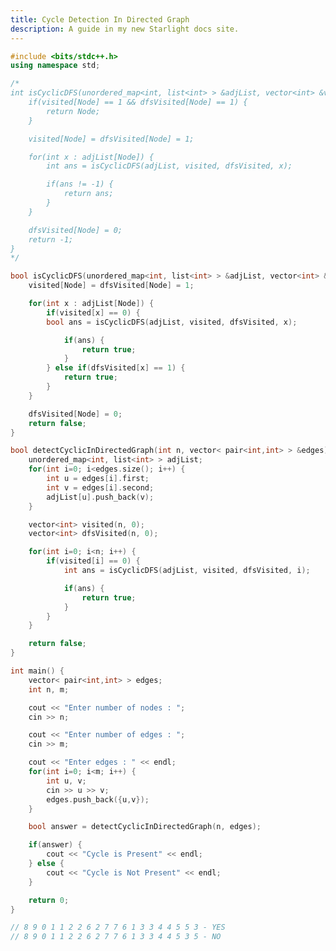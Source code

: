 ```yaml
---
title: Cycle Detection In Directed Graph
description: A guide in my new Starlight docs site.
---
```


```c++
#include <bits/stdc++.h>
using namespace std;

/*
int isCyclicDFS(unordered_map<int, list<int> > &adjList, vector<int> &visited, vector<int> &dfsVisited, int Node) {
    if(visited[Node] == 1 && dfsVisited[Node] == 1) {
        return Node;
    }

    visited[Node] = dfsVisited[Node] = 1;

    for(int x : adjList[Node]) {
        int ans = isCyclicDFS(adjList, visited, dfsVisited, x);

        if(ans != -1) {
            return ans;
        }
    }

    dfsVisited[Node] = 0;
    return -1;
}
*/

bool isCyclicDFS(unordered_map<int, list<int> > &adjList, vector<int> &visited, vector<int> &dfsVisited, int Node) {
    visited[Node] = dfsVisited[Node] = 1;

    for(int x : adjList[Node]) {
        if(visited[x] == 0) {
        bool ans = isCyclicDFS(adjList, visited, dfsVisited, x);

            if(ans) {
                return true;
            }
        } else if(dfsVisited[x] == 1) {
            return true;
        }
    }

    dfsVisited[Node] = 0;
    return false;
}

bool detectCyclicInDirectedGraph(int n, vector< pair<int,int> > &edges) {
    unordered_map<int, list<int> > adjList;
    for(int i=0; i<edges.size(); i++) {
        int u = edges[i].first;
        int v = edges[i].second;
        adjList[u].push_back(v);
    }

    vector<int> visited(n, 0);
    vector<int> dfsVisited(n, 0);

    for(int i=0; i<n; i++) {
        if(visited[i] == 0) {
            int ans = isCyclicDFS(adjList, visited, dfsVisited, i);

            if(ans) {
                return true;
            }
        }
    }

    return false;
}

int main() {
    vector< pair<int,int> > edges;
    int n, m;

    cout << "Enter number of nodes : ";
    cin >> n;

    cout << "Enter number of edges : ";
    cin >> m;

    cout << "Enter edges : " << endl;
    for(int i=0; i<m; i++) {
        int u, v;
        cin >> u >> v;
        edges.push_back({u,v});
    }

    bool answer = detectCyclicInDirectedGraph(n, edges);

    if(answer) {
        cout << "Cycle is Present" << endl;
    } else {
        cout << "Cycle is Not Present" << endl;
    }

    return 0;
}

// 8 9 0 1 1 2 2 6 2 7 7 6 1 3 3 4 4 5 5 3 - YES
// 8 9 0 1 1 2 2 6 2 7 7 6 1 3 3 4 4 5 3 5 - NO
```